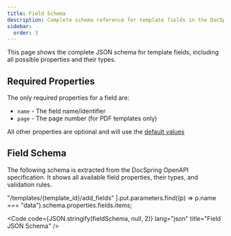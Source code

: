 ```yaml
---
title: Field Schema
description: Complete schema reference for template fields in the DocSpring API
sidebar:
  order: 3
---
```



This page shows the complete JSON schema for template fields, including all possible properties and their types.

<LinkCard
  title="Field Defaults"
  href="/docs/reference/field-defaults/"
  description="See the default values for all field properties"
/>

## Required Properties

The only required properties for a field are:

- `name` - The field name/identifier
- `page` - The page number (for PDF templates only)

All other properties are optional and will use the [default values](/docs/reference/field-defaults/)

## Field Schema

The following schema is extracted from the DocSpring OpenAPI specification. It shows all available field properties, their types, and validation rules.

  "/templates/{template_id}/add_fields"
].put.parameters.find((p) => p.name === "data").schema.properties.fields.items;

<Code
  code={JSON.stringify(fieldSchema, null, 2)}
  lang="json"
  title="Field JSON Schema"
/>
